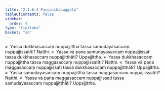 ```yaml
---
title: "2.1.6.4 Paccanīkapuggala"
tableOfContents: false
sidebar:
  order: 4
type: "tipitaka"
basket: "ab"
---
```



<DynamicBreadcrumb />

<Division number="83">

<Paragraph number="465">
»  Yassa dukkhasaccaṃ nuppajjittha tassa samudayasaccaṃ nuppajjissatīti? Natthi.
</Paragraph>

<Paragraph number="466">
«  Yassa vā pana samudayasaccaṃ nuppajjissati tassa dukkhasaccaṃ nuppajjitthāti? Uppajjittha.
</Paragraph>

<Paragraph number="467">
»  Yassa dukkhasaccaṃ nuppajjittha tassa maggasaccaṃ nuppajjissatīti? Natthi.
</Paragraph>

<Paragraph number="468">
«  Yassa vā pana maggasaccaṃ nuppajjissati tassa dukkhasaccaṃ nuppajjitthāti? Uppajjittha.
</Paragraph>

</Division>
<Division number="84">

<Paragraph number="469">
»  Yassa samudayasaccaṃ nuppajjittha tassa maggasaccaṃ nuppajjissatīti? Natthi.
</Paragraph>

<Paragraph number="470">
«  Yassa vā pana maggasaccaṃ nuppajjissati tassa samudayasaccaṃ nuppajjitthāti? Uppajjittha.
</Paragraph>
</Division>